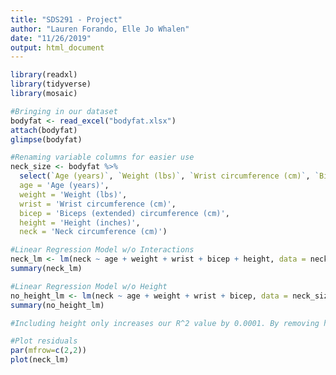 ```yaml
---
title: "SDS291 - Project"
author: "Lauren Forando, Elle Jo Whalen"
date: "11/26/2019"
output: html_document
---
```



```r
library(readxl)
library(tidyverse)
library(mosaic)
```

```r
#Bringing in our dataset
bodyfat <- read_excel("bodyfat.xlsx")
attach(bodyfat)
glimpse(bodyfat)
```

```r
#Renaming variable columns for easier use
neck_size <- bodyfat %>%
  select(`Age (years)`, `Weight (lbs)`, `Wrist circumference (cm)`, `Biceps (extended) circumference (cm)`, `Height (inches)`, `Neck circumference (cm)`) %>% rename(
  age = 'Age (years)',
  weight = 'Weight (lbs)',
  wrist = 'Wrist circumference (cm)',
  bicep = 'Biceps (extended) circumference (cm)',
  height = 'Height (inches)',
  neck = 'Neck circumference (cm)')
```

```r
#Linear Regression Model w/o Interactions
neck_lm <- lm(neck ~ age + weight + wrist + bicep + height, data = neck_size)
summary(neck_lm)

#Linear Regression Model w/o Height
no_height_lm <- lm(neck ~ age + weight + wrist + bicep, data = neck_size)
summary(no_height_lm)

#Including height only increases our R^2 value by 0.0001. By removing height, our adjusted R^2 increases from 0.7386 to 0.7396. So, the model without height is a better predictor of neck size than the model including height. 
```





```r
#Plot residuals
par(mfrow=c(2,2))
plot(neck_lm)
```

